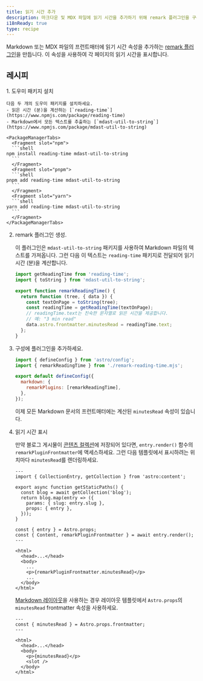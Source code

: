 ```yaml
---
title: 읽기 시간 추가
description: 마크다운 및 MDX 파일에 읽기 시간을 추가하기 위해 remark 플러그인을 구축합니다.
i18nReady: true
type: recipe
---
```


Markdown 또는 MDX 파일의 프런트매터에 읽기 시간 속성을 추가하는 [remark 플러그인](https://github.com/remarkjs/remark)을 만듭니다. 이 속성을 사용하여 각 페이지의 읽기 시간을 표시합니다.

## 레시피

<Steps>
1. 도우미 패키지 설치

    다음 두 개의 도우미 패키지를 설치하세요.
    - 읽은 시간 (분)을 계산하는 [`reading-time`](https://www.npmjs.com/package/reading-time)
    - Markdown에서 모든 텍스트를 추출하는 [`mdast-util-to-string`](https://www.npmjs.com/package/mdast-util-to-string)

    <PackageManagerTabs>
      <Fragment slot="npm">
      ```shell
    npm install reading-time mdast-util-to-string
      ```
      </Fragment>
      <Fragment slot="pnpm">
      ```shell
    pnpm add reading-time mdast-util-to-string
      ```
      </Fragment>
      <Fragment slot="yarn">
      ```shell
    yarn add reading-time mdast-util-to-string
      ```
      </Fragment>
    </PackageManagerTabs>

2. remark 플러그인 생성.

    이 플러그인은 `mdast-util-to-string` 패키지를 사용하여 Markdown 파일의 텍스트를 가져옵니다. 그런 다음 이 텍스트는 `reading-time` 패키지로 전달되어 읽기 시간 (분)을 계산합니다.

    ```js title="remark-reading-time.mjs"
    import getReadingTime from 'reading-time';
    import { toString } from 'mdast-util-to-string';

    export function remarkReadingTime() {
      return function (tree, { data }) {
        const textOnPage = toString(tree);
        const readingTime = getReadingTime(textOnPage);
        // readingTime.text는 친숙한 문자열로 읽은 시간을 제공합니다.
        // 예: "3 min read"
        data.astro.frontmatter.minutesRead = readingTime.text;
      };
    }
    ```

3. 구성에 플러그인을 추가하세요.

    ```js title="astro.config.mjs" "import { remarkReadingTime } from './remark-reading-time.mjs';" "remarkPlugins: [remarkReadingTime],"
    import { defineConfig } from 'astro/config';
    import { remarkReadingTime } from './remark-reading-time.mjs';

    export default defineConfig({
      markdown: {
        remarkPlugins: [remarkReadingTime],
      },
    });
    ```

    이제 모든 Markdown 문서의 프런트매터에는 계산된 `minutesRead` 속성이 있습니다.

4. 읽기 시간 표시

    만약 블로그 게시물이 [콘텐츠 컬렉션](/ko/guides/content-collections/)에 저장되어 있다면, `entry.render()` 함수의 `remarkPluginFrontmatter`에 액세스하세요. 그런 다음 템플릿에서 표시하려는 위치마다 `minutesRead`를 렌더링하세요.

    ```astro title="src/pages/posts/[slug].astro" "const { Content, remarkPluginFrontmatter } = await entry.render();" "<p>{remarkPluginFrontmatter.minutesRead}</p>"
    ---
    import { CollectionEntry, getCollection } from 'astro:content';

    export async function getStaticPaths() {
      const blog = await getCollection('blog');
      return blog.map(entry => ({
        params: { slug: entry.slug },
        props: { entry },
      }));
    }

    const { entry } = Astro.props;
    const { Content, remarkPluginFrontmatter } = await entry.render();
    ---

    <html>
      <head>...</head>
      <body>
        ...
        <p>{remarkPluginFrontmatter.minutesRead}</p>
        ...
      </body>
    </html>
    ```

    [Markdown 레이아웃](/ko/basics/layouts/#markdown-레이아웃)을 사용하는 경우 레이아웃 템플릿에서 `Astro.props`의 `minutesRead` frontmatter 속성을 사용하세요.

    ```astro title="src/layouts/BlogLayout.astro" "const { minutesRead } = Astro.props.frontmatter;" "<p>{minutesRead}</p>"
    ---
    const { minutesRead } = Astro.props.frontmatter;
    ---

    <html>
      <head>...</head>
      <body>
        <p>{minutesRead}</p>
        <slot />
      </body>
    </html>
    ```
</Steps>